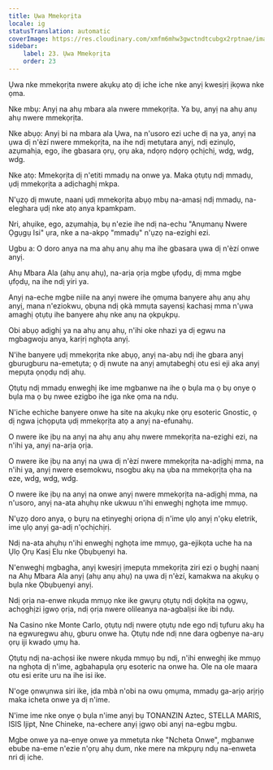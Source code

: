 ```yaml
---
title: Ụwa Mmekọrịta
locale: ig
statusTranslation: automatic
coverImage: https://res.cloudinary.com/xmfm6mhw3gwctndtcubgx2rptnae/image/upload/v1740468922/small_cover_tratado_de_psicologia_revolucionaria_a4c0dca4e0.webp
sidebar:
    label: 23. Ụwa Mmekọrịta
    order: 23
---
```

Ụwa nke mmekọrịta nwere akụkụ atọ dị iche iche nke anyị kwesịrị ịkọwa nke ọma.

Nke mbụ: Anyị na ahụ mbara ala nwere mmekọrịta. Ya bụ, anyị na ahụ anụ ahụ nwere mmekọrịta.

Nke abụọ: Anyị bi na mbara ala Ụwa, na n'usoro ezi uche dị na ya, anyị na ụwa dị n'èzí nwere mmekọrịta, na ihe ndị metụtara anyị, ndị ezinụlọ, azụmahịa, ego, ihe gbasara ọrụ, ọrụ aka, ndọrọ ndọrọ ọchịchị, wdg, wdg, wdg.

Nke atọ: Mmekọrịta dị n'etiti mmadụ na onwe ya. Maka ọtụtụ ndị mmadụ, ụdị mmekọrịta a adịchaghị mkpa.

N'ụzọ dị mwute, naanị ụdị mmekọrịta abụọ mbụ na-amasị ndị mmadụ, na-eleghara ụdị nke atọ anya kpamkpam.

Nri, ahụike, ego, azụmahịa, bụ n'ezie ihe ndị na-echu "Anụmanụ Nwere Ọgụgụ Isi" ụra, nke a na-akpọ "mmadụ" n'ụzọ na-ezighi ezi.

Ugbu a: O doro anya na ma ahụ anụ ahụ ma ihe gbasara ụwa dị n'èzí onwe anyị.

Ahụ Mbara Ala (ahụ anụ ahụ), na-arịa ọrịa mgbe ụfọdụ, dị mma mgbe ụfọdụ, na ihe ndị yiri ya.

Anyị na-eche mgbe niile na anyị nwere ihe ọmụma banyere ahụ anụ ahụ anyị, mana n'eziokwu, ọbụna ndị ọkà mmụta sayensị kachasị mma n'ụwa amaghị ọtụtụ ihe banyere ahụ nke anụ na ọkpụkpụ.

Obi abụọ adịghị ya na ahụ anụ ahụ, n'ihi oke nhazi ya dị egwu na mgbagwoju anya, karịrị nghọta anyị.

N'ihe banyere ụdị mmekọrịta nke abụọ, anyị na-abụ ndị ihe gbara anyị gburugburu na-emetụta; ọ dị nwute na anyị amụtabeghị otu esi eji aka anyị mepụta ọnọdụ ndị ahụ.

Ọtụtụ ndị mmadụ enweghị ike ime mgbanwe na ihe ọ bụla ma ọ bụ onye ọ bụla ma ọ bụ nwee ezigbo ihe ịga nke ọma na ndụ.

N'iche echiche banyere onwe ha site na akụkụ nke ọrụ esoteric Gnostic, ọ dị ngwa ịchọpụta ụdị mmekọrịta atọ a anyị na-efunahụ.

O nwere ike ịbụ na anyị na ahụ anụ ahụ nwere mmekọrịta na-ezighi ezi, na n'ihi ya, anyị na-arịa ọrịa.

O nwere ike ịbụ na anyị na ụwa dị n'èzí nwere mmekọrịta na-adịghị mma, na n'ihi ya, anyị nwere esemokwu, nsogbu akụ na ụba na mmekọrịta ọha na eze, wdg, wdg, wdg.

O nwere ike ịbụ na anyị na onwe anyị nwere mmekọrịta na-adịghị mma, na n'usoro, anyị na-ata ahụhụ nke ukwuu n'ihi enweghị nghọta ime mmụọ.

N'ụzọ doro anya, ọ bụrụ na etinyeghị oriọna dị n'ime ụlọ anyị n'ọkụ eletrik, ime ụlọ anyị ga-adị n'ọchịchịrị.

Ndị na-ata ahụhụ n'ihi enweghị nghọta ime mmụọ, ga-ejikọta uche ha na Ụlọ Ọrụ Kasị Elu nke Ọbụbụenyi ha.

N'enweghị mgbagha, anyị kwesịrị ịmepụta mmekọrịta ziri ezi ọ bụghị naanị na Ahụ Mbara Ala anyị (ahụ anụ ahụ) na ụwa dị n'èzí, kamakwa na akụkụ ọ bụla nke Ọbụbụenyi anyị.

Ndị ọrịa na-enwe nkụda mmụọ nke ike gwụrụ ọtụtụ ndị dọkịta na ọgwụ, achọghịzi ịgwọ ọrịa, ndị ọrịa nwere olileanya na-agbalịsi ike ibi ndụ.

Na Casino nke Monte Carlo, ọtụtụ ndị nwere ọtụtụ nde ego ndị tụfuru akụ ha na egwuregwu ahụ, gburu onwe ha. Ọtụtụ nde ndị nne dara ogbenye na-arụ ọrụ iji kwado ụmụ ha.

Ọtụtụ ndị na-achọsi ike nwere nkụda mmụọ bụ ndị, n'ihi enweghị ike mmụọ na nghọta dị n'ime, agbahapụla ọrụ esoteric na onwe ha. Ole na ole maara otu esi erite uru na ihe isi ike.

N'oge ọnwụnwa siri ike, ịda mbà n'obi na owu ọmụma, mmadụ ga-arịọ arịrịọ maka icheta onwe ya dị n'ime.

N'ime ime nke onye ọ bụla n'ime anyị bụ TONANZIN Aztec, STELLA MARIS, ISIS Ijipt, Nne Chineke, na-echere anyị ịgwọ obi anyị na-egbu mgbu.

Mgbe onwe ya na-enye onwe ya mmetụta nke "Ncheta Onwe", mgbanwe ebube na-eme n'ezie n'ọrụ ahụ dum, nke mere na mkpụrụ ndụ na-enweta nri dị iche.


